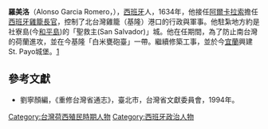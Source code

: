 '''羅美洛'''（Alonso Garcia Romero，{{bd|?||?|}}），[[西班牙|西班牙]]人，1634年，他接任[[阿爾卡拉索|阿爾卡拉索]]擔任[[西班牙雞籠淡水長官|西班牙雞籠長官]]，控制了北台灣雞籠（基隆）港口的行政與軍事。他駐紮地方約是社寮島(今[[和平島|和平島]])的「聖救主(San Salvador)」城。他在任期間，為了防止南台灣的荷蘭進攻，並在今基隆「白米甕砲臺」一帶。繼續修築工事，並於今[[宜蘭縣|宜蘭]]興建St. Payo城堡。[http://twstudy.iis.sinica.edu.tw/oldmap/doc/Taipei/Taipei06.htm] {{Wayback|url=http://twstudy.iis.sinica.edu.tw/oldmap/doc/Taipei/Taipei06.htm |date=20190825235257 }}
==參考文獻==
*劉寧顏編，《重修台灣省通志》，臺北市，台灣省文獻委員會，1994年。

{{start box}}
{{s-before|[[阿爾卡拉索|阿爾卡拉索]]}}
{{s-title|[[西班牙雞籠淡水長官|雞籠長官]]|1634年—1639年}}
{{s-after|[[帕囉米諾|帕囉米諾]]}}
{{end box}}
{{臺灣統治者}}
{{Spanish Formosa}}

[[Category:台灣荷西殖民時期人物|Category:台灣荷西殖民時期人物]]
[[Category:西班牙政治人物|Category:西班牙政治人物]]